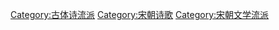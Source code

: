 [[Category:古体诗流派|Category:古体诗流派]]
[[Category:宋朝诗歌|Category:宋朝诗歌]]
[[Category:宋朝文学流派|Category:宋朝文学流派]]